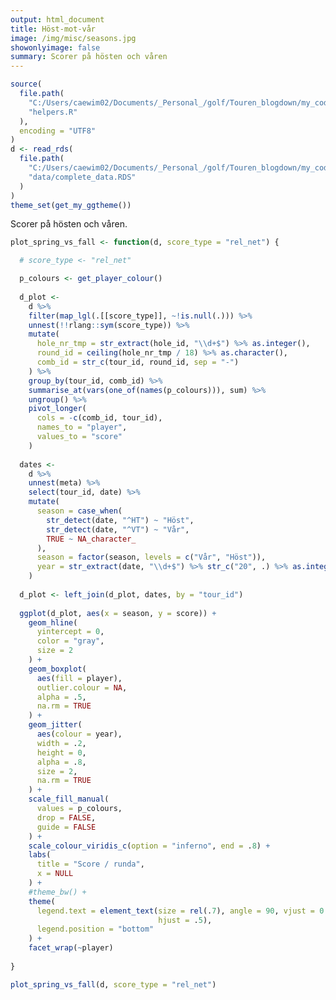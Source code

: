 ---
output: html_document  
title: Höst-mot-vår  
image: /img/misc/seasons.jpg  
showonlyimage: false  
summary: Scorer på hösten och våren
---
```{r setup, include=FALSE}
source(
  file.path(
    "C:/Users/caewim02/Documents/_Personal_/golf/Touren_blogdown/my_code",
    "helpers.R"
  ),
  encoding = "UTF8"
)
d <- read_rds(
  file.path(
    "C:/Users/caewim02/Documents/_Personal_/golf/Touren_blogdown/my_code",
    "data/complete_data.RDS"
  )  
)
theme_set(get_my_ggtheme())
```


Scorer på hösten och våren.


```{r function, include=FALSE}
plot_spring_vs_fall <- function(d, score_type = "rel_net") {

  # score_type <- "rel_net"

  p_colours <- get_player_colour()
  
  d_plot <- 
    d %>% 
    filter(map_lgl(.[[score_type]], ~!is.null(.))) %>% 
    unnest(!!rlang::sym(score_type)) %>% 
    mutate(
      hole_nr_tmp = str_extract(hole_id, "\\d+$") %>% as.integer(),
      round_id = ceiling(hole_nr_tmp / 18) %>% as.character(),
      comb_id = str_c(tour_id, round_id, sep = "-")
    ) %>% 
    group_by(tour_id, comb_id) %>% 
    summarise_at(vars(one_of(names(p_colours))), sum) %>% 
    ungroup() %>% 
    pivot_longer(
      cols = -c(comb_id, tour_id),
      names_to = "player",
      values_to = "score"
    )
  
  dates <- 
    d %>% 
    unnest(meta) %>%
    select(tour_id, date) %>% 
    mutate(
      season = case_when(
        str_detect(date, "^HT") ~ "Höst",
        str_detect(date, "^VT") ~ "Vår",
        TRUE ~ NA_character_
      ), 
      season = factor(season, levels = c("Vår", "Höst")), 
      year = str_extract(date, "\\d+$") %>% str_c("20", .) %>% as.integer()
    )
  
  d_plot <- left_join(d_plot, dates, by = "tour_id")
  
  ggplot(d_plot, aes(x = season, y = score)) + 
    geom_hline(
      yintercept = 0, 
      color = "gray", 
      size = 2
    ) + 
    geom_boxplot(
      aes(fill = player),
      outlier.colour = NA,
      alpha = .5,
      na.rm = TRUE
    ) + 
    geom_jitter(
      aes(colour = year),
      width = .2,
      height = 0,
      alpha = .8,
      size = 2,
      na.rm = TRUE
    ) + 
    scale_fill_manual(
      values = p_colours, 
      drop = FALSE, 
      guide = FALSE
    ) +
    scale_colour_viridis_c(option = "inferno", end = .8) +
    labs(
      title = "Score / runda",
      x = NULL
    ) +
    #theme_bw() +
    theme(
      legend.text = element_text(size = rel(.7), angle = 90, vjust = 0.5, 
                                 hjust = .5), 
      legend.position = "bottom"
    ) +
    facet_wrap(~player)
  
}
```

```{r plot, echo=FALSE, fig.height=8, out.width="100%"}
plot_spring_vs_fall(d, score_type = "rel_net")
```

